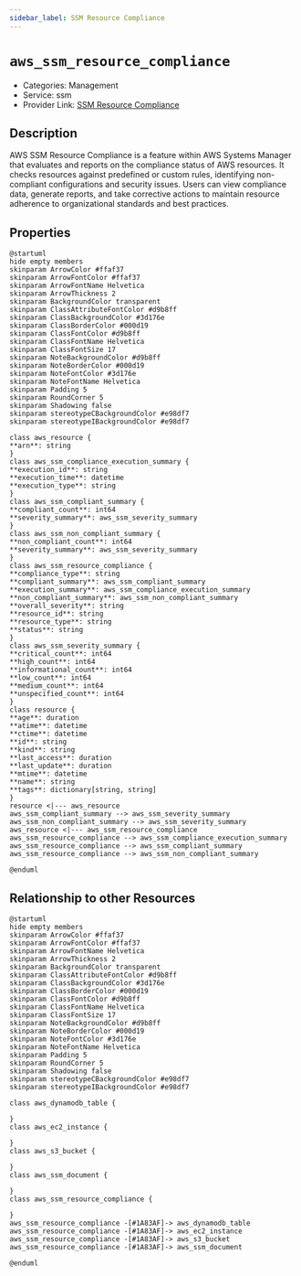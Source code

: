 ```yaml
---
sidebar_label: SSM Resource Compliance
---
```


# `aws_ssm_resource_compliance`

- Categories: Management
- Service: ssm
- Provider Link: [SSM Resource Compliance](https://docs.aws.amazon.com/systems-manager/latest/userguide/sysman-compliance-about.html)

## Description
AWS SSM Resource Compliance is a feature within AWS Systems Manager that evaluates and reports on the compliance status of AWS resources. It checks resources against predefined or custom rules, identifying non-compliant configurations and security issues. Users can view compliance data, generate reports, and take corrective actions to maintain resource adherence to organizational standards and best practices.

## Properties
<ZoomPanPinch>

```kroki imgType="plantuml" imgAlt="Diagram of SSM Resource Compliance data model"
@startuml
hide empty members
skinparam ArrowColor #ffaf37
skinparam ArrowFontColor #ffaf37
skinparam ArrowFontName Helvetica
skinparam ArrowThickness 2
skinparam BackgroundColor transparent
skinparam ClassAttributeFontColor #d9b8ff
skinparam ClassBackgroundColor #3d176e
skinparam ClassBorderColor #000d19
skinparam ClassFontColor #d9b8ff
skinparam ClassFontName Helvetica
skinparam ClassFontSize 17
skinparam NoteBackgroundColor #d9b8ff
skinparam NoteBorderColor #000d19
skinparam NoteFontColor #3d176e
skinparam NoteFontName Helvetica
skinparam Padding 5
skinparam RoundCorner 5
skinparam Shadowing false
skinparam stereotypeCBackgroundColor #e98df7
skinparam stereotypeIBackgroundColor #e98df7

class aws_resource {
**arn**: string
}
class aws_ssm_compliance_execution_summary {
**execution_id**: string
**execution_time**: datetime
**execution_type**: string
}
class aws_ssm_compliant_summary {
**compliant_count**: int64
**severity_summary**: aws_ssm_severity_summary
}
class aws_ssm_non_compliant_summary {
**non_compliant_count**: int64
**severity_summary**: aws_ssm_severity_summary
}
class aws_ssm_resource_compliance {
**compliance_type**: string
**compliant_summary**: aws_ssm_compliant_summary
**execution_summary**: aws_ssm_compliance_execution_summary
**non_compliant_summary**: aws_ssm_non_compliant_summary
**overall_severity**: string
**resource_id**: string
**resource_type**: string
**status**: string
}
class aws_ssm_severity_summary {
**critical_count**: int64
**high_count**: int64
**informational_count**: int64
**low_count**: int64
**medium_count**: int64
**unspecified_count**: int64
}
class resource {
**age**: duration
**atime**: datetime
**ctime**: datetime
**id**: string
**kind**: string
**last_access**: duration
**last_update**: duration
**mtime**: datetime
**name**: string
**tags**: dictionary[string, string]
}
resource <|--- aws_resource
aws_ssm_compliant_summary --> aws_ssm_severity_summary
aws_ssm_non_compliant_summary --> aws_ssm_severity_summary
aws_resource <|--- aws_ssm_resource_compliance
aws_ssm_resource_compliance --> aws_ssm_compliance_execution_summary
aws_ssm_resource_compliance --> aws_ssm_compliant_summary
aws_ssm_resource_compliance --> aws_ssm_non_compliant_summary

@enduml
```

</ZoomPanPinch>


## Relationship to other Resources
<ZoomPanPinch>

```kroki imgType="plantuml" imgAlt="Diagram of SSM Resource Compliance resource relationships"
@startuml
hide empty members
skinparam ArrowColor #ffaf37
skinparam ArrowFontColor #ffaf37
skinparam ArrowFontName Helvetica
skinparam ArrowThickness 2
skinparam BackgroundColor transparent
skinparam ClassAttributeFontColor #d9b8ff
skinparam ClassBackgroundColor #3d176e
skinparam ClassBorderColor #000d19
skinparam ClassFontColor #d9b8ff
skinparam ClassFontName Helvetica
skinparam ClassFontSize 17
skinparam NoteBackgroundColor #d9b8ff
skinparam NoteBorderColor #000d19
skinparam NoteFontColor #3d176e
skinparam NoteFontName Helvetica
skinparam Padding 5
skinparam RoundCorner 5
skinparam Shadowing false
skinparam stereotypeCBackgroundColor #e98df7
skinparam stereotypeIBackgroundColor #e98df7

class aws_dynamodb_table {

}
class aws_ec2_instance {

}
class aws_s3_bucket {

}
class aws_ssm_document {

}
class aws_ssm_resource_compliance {

}
aws_ssm_resource_compliance -[#1A83AF]-> aws_dynamodb_table
aws_ssm_resource_compliance -[#1A83AF]-> aws_ec2_instance
aws_ssm_resource_compliance -[#1A83AF]-> aws_s3_bucket
aws_ssm_resource_compliance -[#1A83AF]-> aws_ssm_document

@enduml
```

</ZoomPanPinch>




